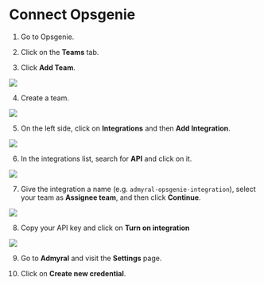 # Connect Opsgenie

1. Go to Opsgenie.

2. Click on the **Teams** tab.

3. Click **Add Team**.

<img src="/opsgenie1.png" />

4. Create a team.

<img src="/opsgenie2.png" />

5. On the left side, click on **Integrations** and then **Add Integration**.

<img src="/opsgenie3.png" />

6. In the integrations list, search for **API** and click on it.

<img src="/opsgenie4.png" />

7. Give the integration a name (e.g. `admyral-opsgenie-integration`), select your team as **Assignee team**, and then click **Continue**.

<img src="/opsgenie5.png" />

8. Copy your API key and click on **Turn on integration**

<img src="/opsgenie6.png" />

9. Go to **Admyral** and visit the **Settings** page.

10. Click on **Create new credential**.
